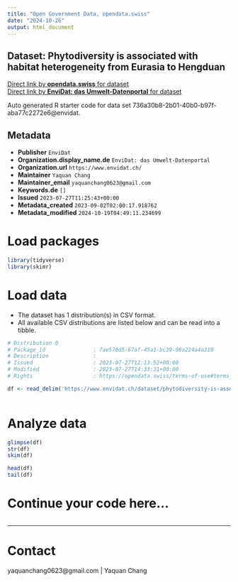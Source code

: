 ```yaml
---
title: "Open Government Data, opendata.swiss"
date: "2024-10-26"
output: html_document
---
```


## Dataset: Phytodiversity is associated with habitat heterogeneity from Eurasia to Hengduan



[Direct link by **opendata.swiss** for dataset](https://opendata.swiss/de/dataset/phytodiversity-is-associated-with-habitat-heterogeneity-from-eurasia-to-hengduan)<br>
[Direct link by **EnviDat: das Umwelt-Datenportal** for dataset](https://www.envidat.ch/#/metadata/phytodiversity-is-associated-with-habitat-heterogeneity)

Auto generated R starter code for data set 736a30b8-2b01-40b0-b97f-aba77c2272e6@envidat.

## Metadata

- **Publisher** `EnviDat`
- **Organization.display_name.de** `EnviDat: das Umwelt-Datenportal`
- **Organization.url** `https://www.envidat.ch/`
- **Maintainer** `Yaquan Chang`
- **Maintainer_email** `yaquanchang0623@gmail.com`
- **Keywords.de** `[]`
- **Issued** `2023-07-27T11:25:43+00:00`
- **Metadata_created** `2023-09-02T02:00:17.918762`
- **Metadata_modified** `2024-10-19T04:49:11.234699`


# Load packages

```r

library(tidyverse)
library(skimr)

```

# Load data

-   The dataset has 1 distribution(s) in CSV format.
-   All available CSV distributions are listed below and can be read into a tibble.

```r

# Distribution 0
# Package_id               : 7ae576d5-67af-45a1-bc39-98a224a4a319
# Description              : 
# Issued                   : 2023-07-27T12:13:52+00:00
# Modified                 : 2023-07-27T14:33:31+00:00
# Rights                   : https://opendata.swiss/terms-of-use#terms_by

df <- read_delim('https://www.envidat.ch/dataset/phytodiversity-is-associated-with-habitat-heterogeneity/resource/f80b00d6-7381-4789-873c-c2bb4d2aa932')



```

# Analyze data

```r

glimpse(df)
str(df)
skim(df)

head(df)
tail(df)

```

# Continue your code here...

```r

```

------------------------------------------------------------------------

# Contact

yaquanchang0623@gmail.com | Yaquan Chang
